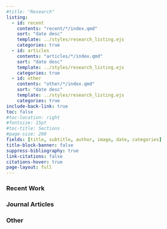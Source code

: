 ```yaml
---
#title: "Research"
listing:
  - id: recent
    contents: "recent/*/index.qmd"
    sort: "date desc"
    template: ../styles/research_listing.ejs
    categories: true
  - id: articles
    contents: "articles/*/index.qmd"
    sort: "date desc"
    template: ../styles/research_listing.ejs
    categories: true
  - id: other
    contents: "other/*/index.qmd"
    sort: "date desc"
    template: ../styles/research_listing.ejs
    categories: true
include-back-link: true
toc: false
#toc-location: right
#fontsize: 15pt
#toc-title: Sections
#page-size: 200
fields: [title, subtitle, author, image, date, categories]
title-block-banner: false
suppress-bibliography: true
link-citations: false
citations-hover: true
page-layout: full
---
```


### Recent Work
::: {#recent}
:::

### Journal Articles
::: {#articles}
:::


### Other
::: {#other}
:::
